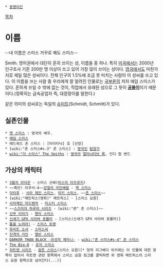  * [[동명이인]]

[[목차]]
= 이름 =
--내 이름은 스미스 거꾸로 해도 스미스--

Smith. 영어권에서 대단히 흔히 쓰이는 성, 이름들 중 하나. 특히 [[미국]]에서는 2000년 인구조사 기준 200만 명 이상이 쓰고 있어 가장 많이 쓰이는 성이다. [[영국]]에서도 마찬가지로 제일 많은 성씨이다. 전체 인구의 1.5%에 조금 못 미치는 사람이 이 성씨를 쓰고 있다. 이 이름을 쓰는 사람 중 우리에게 잘 알려진 인물로는 [[국부론]]의 저자 애덤 스미스가 있다. 흔하게 쓰일 수 밖에 없는 것이, 직업에서 유래된 성으로 그 뜻이 '''[[공돌이]]'''이기 때문이다.(정확히는 금속공업자 즉, 대장장이를 말한다.)

같은 의미의 성씨로는 독일의 [[슈미트]](Schmidt, Schmitt)가 있다.

== 실존인물 ==
 * [[맷 스미스]] : 영국의 배우.
 * [[애덤 스미스]]
 * 에드워드 존 스미스 : [타이타닉] 호 [선장]
 * [wiki:"존 스미스#s-3" 존 스미스] : [[영국인]] [[탐험가]]
 * [[wiki:"더 스미스" The Smiths]] : [[영국]]의 [[얼터너티브 록]], 인디 팝 밴드

== 가상의 캐릭터 ==
 * [[3월의 라이온]] - 스미스 선배([[미스미 타츠유키]])
 * ~~흑인! 이쿠사-4~~[[강철의 라인배럴]] - [[잭 스미스]]
 * [[닥터후]] - [[사라 제인 스미스]], [[미키 스미스]], ~~[[존 스미스]]~~
 * [wiki:"매트릭스(영화)" 매트릭스] - [스미스 요원]
 * [[사라제인 어드벤처]] - [[미스터 스미스]]
 * ~~[[스즈미야 하루히 시리즈]] - [wiki:"쿈" 존 스미스]~~
 * [[신부 이야기]] - [[헨리 스미스]]
 * [[신세기 GPX 사이버 포뮬러]] - [스미스(신세기 GPX 사이버 포뮬러)]
 * [[톱을 노려라!]] - [[스미스 토렌]]
 * [[유비트 소서]] - [[스미스씨]]
 * [[진격의 거인]] - [[엘빈 스미스]]
 * [[DARKER THAN BLACK -유성의 제미니-]] - [[wiki:"존 스미스#s-4" 존 스미스]]
 * [[The Big-O]] - [[로저 스미스]]
 * [[히트맨 시리즈]] - [[칼튼 스미스]](스미스 요원)[* 정작 리그베다 위키에는 이 인물에 대한 항목이 없어서 히트맨 관련 항목에서 스미스 요원 링크를 클릭하면 위 영화 매트릭스의 스미스 요원 항목으로 넘어간다(...)]
